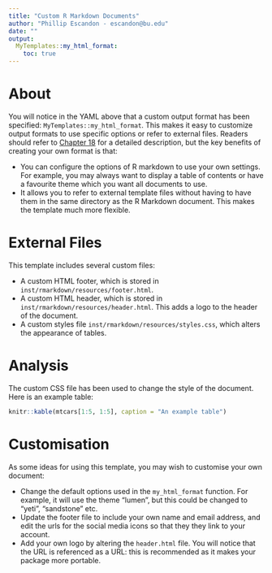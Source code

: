 ```yaml
---
title: "Custom R Markdown Documents"
author: "Phillip Escandon - escandon@bu.edu"
date: ""
output:
  MyTemplates::my_html_format:
    toc: true
---
```


# About

You will notice in the YAML above that a custom output format has been specified: `MyTemplates::my_html_format`. This makes it easy to customize output formats to use specific options or refer to external files. Readers should refer to [Chapter 18](https://bookdown.org/yihui/rmarkdown/new-formats.html) for a detailed description, but the key benefits of creating your own format is that:

- You can configure the options of R markdown to use your own settings. For example, you may always want to display a table of contents or have a favourite theme which you want all documents to use.
- It allows you to refer to external template files without having to have them in the same directory as the R Markdown document. This makes the template much more flexible.

# External Files

This template includes several custom files:

- A custom HTML footer, which is stored in `inst/rmarkdown/resources/footer.html`.
- A custom HTML header, which is stored in `inst/rmarkdown/resources/header.html`. This adds a logo to the header of the document.
- A custom styles file `inst/rmarkdown/resources/styles.css`, which alters the appearance of tables.

# Analysis

The custom CSS file has been used to change the style of the document. Here is an example table:

```r
knitr::kable(mtcars[1:5, 1:5], caption = "An example table")
```

# Customisation

As some ideas for using this template, you may wish to customise your own document:

- Change the default options used in the `my_html_format` function. For example, it will use the theme "lumen", but this could be changed to "yeti", "sandstone" etc.
- Update the footer file to include your own name and email address, and edit the urls for the social media icons so that they they link to your account.
- Add your own logo by altering the `header.html` file. You will notice that the URL is referenced as a URL: this is recommended as it makes your package more portable.




